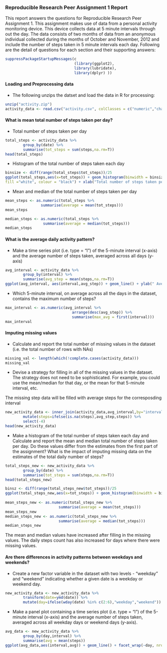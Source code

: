 ### Reproducible Research Peer Assignment 1 Report

This report answers the questions for Reproducible Research Peer Assignment 1. This assignment makes use of data from a personal activity monitoring device. This device collects data at 5 minute intervals through out the day. The data consists of two months of data from an anonymous individual collected during the months of October and November, 2012 and include the number of steps taken in 5 minute intervals each day.
Following are the detail of questions for each section and their supporting answers: 
```r
suppressPackageStartupMessages(c
                               (library(ggplot2),
                               library(lubridate),
                               library(dplyr) ))

```

#### Loading and Preprocessing data

- The following unzips the datset and load the data in R for processing:
```r
unzip("activity.zip")
activity_data <- read.csv("activity.csv", colClasses = c("numeric","character","numeric"))
```

#### What is mean total number of steps taken per day?

- Total number of steps taken per day
```r
total_steps <- activity_data %>% 
        group_by(date) %>% 
        summarise(tot_steps = sum(steps,na.rm=T))
head(total_steps)
```

- Histogram of the total number of steps taken each day
```r
binsize <- diff(range(total_steps$tot_steps))/25
ggplot(total_steps,aes(x=tot_steps)) + geom_histogram(binwidth = binsize, 
fill ="white", colour = "black") + xlab("Total number of steps taken per day")
```

- Mean and median of the total number of steps taken per day
```r
mean_steps <- as.numeric(total_steps %>% 
                summarise(average = mean(tot_steps)))
mean_steps

median_steps <- as.numeric(total_steps %>% 
                 summarise(average = median(tot_steps)))
median_steps
```

#### What is the average daily activity pattern?

- Make a time series plot (i.e. type = "l") of the 5-minute interval (x-axis) and the average number of steps taken, averaged across all days (y-axis)
```r
avg_interval <- activity_data %>% 
        group_by(interval) %>% 
        summarise(avg_step = mean(steps,na.rm=T))
ggplot(avg_interval, aes(interval,avg_step)) + geom_line() + ylab(" Average Steps")
```

- Which 5-minute interval, on average across all the days in the dataset, contains the maximum number of steps?
```r
max_interval <- as.numeric(avg_interval %>%  
                              arrange(desc(avg_step)) %>%
                              summarise(max_avg = first(interval)))
max_interval
```

#### Imputing missing values

- Calculate and report the total number of missing values in the dataset (i.e. the total number of rows with NAs)
```r
missing_val <- length(which(!complete.cases(activity_data)))
missing_val
```

- Devise a strategy for filling in all of the missing values in the dataset. The strategy does not need to be sophisticated. For example, you could use the mean/median for that day, or the mean for that 5-minute interval, etc.

The missing step data will be filled with average steps for the corresposding interval
```r
new_activity_data <- inner_join(activity_data,avg_interval,by="interval") %>% 
        mutate(steps=ifelse(is.na(steps),avg_step,steps)) %>% 
        select(-4)
head(new_activity_data)
```

- Make a histogram of the total number of steps taken each day and Calculate and report the mean and median total number of steps taken per day. Do these values differ from the estimates from the first part of the assignment? What is the impact of imputing missing data on the estimates of the total daily number of steps?
```r
total_steps_new <- new_activity_data %>% 
        group_by(date) %>% 
        summarise(tot_steps = sum(steps,na.rm=T))
head(total_steps_new)

binsz <- diff(range(total_steps_new$tot_steps))/25
ggplot(total_steps_new,aes(x=tot_steps)) + geom_histogram(binwidth = binsz, fill = "white", colour = "Black") + xlab("Total number of steps taken per day")
       
mean_steps_new <- as.numeric(total_steps_new %>% 
                        summarise(average = mean(tot_steps)))
mean_steps_new
median_steps_new <- as.numeric(total_steps_new %>% 
                        summarise(average = median(tot_steps)))
median_steps_new
```

The mean and median values have increased after filling in the missing values. The daily steps count has also increased for days where there were missing values.

#### Are there differences in activity patterns between weekdays and weekends?

- Create a new factor variable in the dataset with two levels - "weekday" and "weekend" indicating whether a given date is a weekday or weekend day.
```r
new_activity_data <- new_activity_data %>%
        transform(date=ymd(date)) %>% 
        mutate(day=ifelse(wday(date) %in% c(2:6),"weekday","weekend"))
```


- Make a panel plot containing a time series plot (i.e. type = "l") of the 5-minute interval (x-axis) and the average number of steps taken, averaged across all weekday days or weekend days (y-axis). 
```r
avg_data <- new_activity_data %>% 
        group_by(day,interval) %>% 
        summarise(avg = mean(steps)) 
ggplot(avg_data,aes(interval,avg)) + geom_line() + facet_wrap(~day, nrow=2) +ylab("Average Steps")
```

